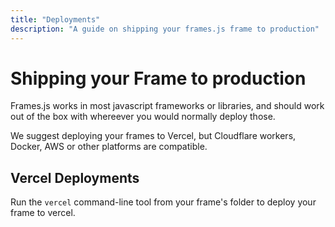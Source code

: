 ```yaml
---
title: "Deployments"
description: "A guide on shipping your frames.js frame to production"
---
```


# Shipping your Frame to production

Frames.js works in most javascript frameworks or libraries, and should work out of the box with whereever you would normally deploy those.

We suggest deploying your frames to Vercel, but Cloudflare workers, Docker, AWS or other platforms are compatible.

## Vercel Deployments

Run the `vercel` command-line tool from your frame's folder to deploy your frame to vercel.